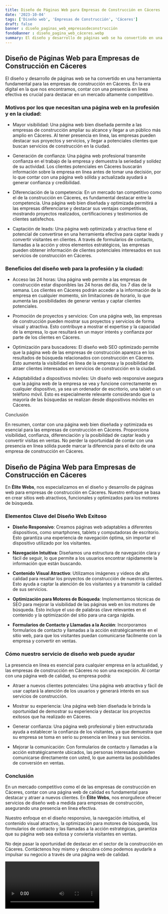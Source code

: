 ```yaml
---
title: Diseño de Páginas Web para Empresas de Construcción en Cáceres
date: '2023-10-04'
tags: ['Diseño web', 'Empresas de Construcción', 'Cáceres']
draft: false
banner : diseño_paginas_web_empresasdeconstrucción
fondoBanner : diseño_pagina_web_cáceres.webp
summary: El diseño y desarrollo de páginas web se ha convertido en una herramienta fundamental para las empresas de construcción en Cáceres. En la era digital en la que nos encontramos, contar con una presencia en línea efectiva es crucial para destacar en un mercado altamente competitivo.
---
```


## Diseño de Páginas Web para Empresas de Construcción en Cáceres

El diseño y desarrollo de páginas web se ha convertido en una herramienta fundamental para las empresas de construcción en Cáceres. En la era digital en la que nos encontramos, contar con una presencia en línea efectiva es crucial para destacar en un mercado altamente competitivo.

### Motivos por los que necesitan una página web en la profesión y en la ciudad:

- Mayor visibilidad: Una página web bien diseñada permite a las empresas de construcción ampliar su alcance y llegar a un público más amplio en Cáceres. Al tener presencia en línea, las empresas pueden destacar sus proyectos y servicios, y llegar a potenciales clientes que buscan servicios de construcción en la ciudad.

- Generación de confianza: Una página web profesional transmite confianza en el trabajo de la empresa y demuestra la seriedad y solidez de su actividad. Los clientes potenciales en Cáceres buscarán información sobre la empresa en línea antes de tomar una decisión, por lo que contar con una página web sólida y actualizada ayudará a generar confianza y credibilidad.

- Diferenciación de la competencia: En un mercado tan competitivo como el de la construcción en Cáceres, es fundamental destacar entre la competencia. Una página web bien diseñada y optimizada permitirá a las empresas diferenciarse y destacar sus ventajas competitivas, mostrando proyectos realizados, certificaciones y testimonios de clientes satisfechos.

- Captación de leads: Una página web optimizada y atractiva tiene el potencial de convertirse en una herramienta efectiva para captar leads y convertir visitantes en clientes. A través de formularios de contacto, llamadas a la acción y otros elementos estratégicos, las empresas pueden obtener información de clientes potenciales interesados en sus servicios de construcción en Cáceres.

### Beneficios del diseño web para la profesión y la ciudad:

- Acceso las 24 horas: Una página web permite a las empresas de construcción estar disponibles las 24 horas del día, los 7 días de la semana. Los clientes en Cáceres podrán acceder a la información de la empresa en cualquier momento, sin limitaciones de horario, lo que aumenta las posibilidades de generar ventas y captar clientes potenciales.

- Promoción de proyectos y servicios: Con una página web, las empresas de construcción pueden mostrar sus proyectos y servicios de forma visual y atractiva. Esto contribuye a mostrar el expertise y la capacidad de la empresa, lo que resultará en un mayor interés y confianza por parte de los clientes en Cáceres.

- Optimización para buscadores: El diseño web SEO optimizado permite que la página web de las empresas de construcción aparezca en los resultados de búsqueda relacionados con construcción en Cáceres. Esto aumenta la visibilidad en línea de la empresa y la posibilidad de atraer clientes interesados en servicios de construcción en la ciudad.

- Adaptabilidad a dispositivos móviles: Un diseño web responsive asegura que la página web de la empresa se vea y funcione correctamente en cualquier dispositivo, ya sea un ordenador de escritorio, una tablet o un teléfono móvil. Esto es especialmente relevante considerando que la mayoría de las búsquedas se realizan desde dispositivos móviles en Cáceres.

Conclusión

En resumen, contar con una página web bien diseñada y optimizada es esencial para las empresas de construcción en Cáceres. Proporciona visibilidad, confianza, diferenciación y la posibilidad de captar leads y convertir visitas en ventas. No perder la oportunidad de contar con una presencia en línea sólida puede marcar la diferencia para el éxito de una empresa de construcción en Cáceres.

<GifSeo />

<Cta />

## Diseño de Página Web para Empresas de Construcción en Cáceres

En **Élite Webs**, nos especializamos en el diseño y desarrollo de páginas web para empresas de construcción en Cáceres. Nuestro enfoque se basa en crear sitios web atractivos, funcionales y optimizados para los motores de búsqueda. 

### Elementos Clave del Diseño Web Exitoso

- **Diseño Responsivo**: Creamos páginas web adaptables a diferentes dispositivos, como smartphones, tablets y computadoras de escritorio. Esto garantiza una experiencia de navegación óptima, sin importar el dispositivo utilizado por los visitantes.

- **Navegación Intuitiva**: Diseñamos una estructura de navegación clara y fácil de seguir, lo que permite a los usuarios encontrar rápidamente la información que están buscando.

- **Contenido Visual Atractivo**: Utilizamos imágenes y videos de alta calidad para resaltar los proyectos de construcción de nuestros clientes. Esto ayuda a captar la atención de los visitantes y a transmitir la calidad de sus servicios.

- **Optimización para Motores de Búsqueda**: Implementamos técnicas de SEO para mejorar la visibilidad de las páginas web en los motores de búsqueda. Esto incluye el uso de palabras clave relevantes en el contenido y la optimización del sitio para una carga rápida.

- **Formularios de Contacto y Llamadas a la Acción**: Incorporamos formularios de contacto y llamadas a la acción estratégicamente en el sitio web, para que los visitantes puedan comunicarse fácilmente con la empresa y convertir en ventas.

### Cómo nuestro servicio de diseño web puede ayudar

La presencia en línea es esencial para cualquier empresa en la actualidad, y las empresas de construcción en Cáceres no son una excepción. Al contar con una página web de calidad, su empresa podrá:

- Atraer a nuevos clientes potenciales: Una página web atractiva y fácil de usar captará la atención de los usuarios y generará interés en sus servicios de construcción.

- Mostrar su experiencia: Una página web bien diseñada le brinda la oportunidad de demostrar su experiencia y destacar los proyectos exitosos que ha realizado en Cáceres.

- Generar confianza: Una página web profesional y bien estructurada ayuda a establecer la confianza de los visitantes, ya que demuestra que su empresa se toma en serio su presencia en línea y sus servicios.

- Mejorar la comunicación: Con formularios de contacto y llamadas a la acción estratégicamente ubicados, las personas interesadas pueden comunicarse directamente con usted, lo que aumenta las posibilidades de conversión en ventas.

### Conclusión

En un mercado competitivo como el de las empresas de construcción en Cáceres, contar con una página web de calidad es fundamental para destacar y atraer a nuevos clientes. En **Élite Webs**, nos enorgullece ofrecer servicios de diseño web a medida para empresas de construcción, asegurando una presencia en línea efectiva.

Nuestro enfoque en el diseño responsivo, la navegación intuitiva, el contenido visual atractivo, la optimización para motores de búsqueda, los formularios de contacto y las llamadas a la acción estratégicas, garantiza que su página web sea exitosa y convierta visitantes en ventas.

No deje pasar la oportunidad de destacar en el sector de la construcción en Cáceres. Contáctenos hoy mismo y descubra cómo podemos ayudarle a impulsar su negocio a través de una página web de calidad.

<Video />

<CtaBot job='Empresas de Construcción' city='Cáceres'/>

<Gmaps query='Cáceres+españa+maps' />
